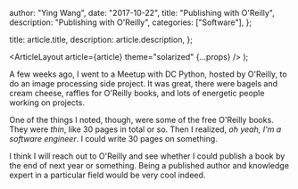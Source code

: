 
  author: "Ying Wang",
  date: "2017-10-22",
  title: "Publishing with O'Reilly",
  description: "Publishing with O'Reilly",
  categories: ["Software"],
};

  title: article.title,
  description: article.description,
};

  <ArticleLayout article={article} theme="solarized" {...props} />
);

A few weeks ago, I went to a Meetup with DC Python, hosted by O'Reilly, to do an image processing side project. It was great, there were bagels and cream cheese, raffles for O'Reilly books, and lots of energetic people working on projects.

One of the things I noted, though, were some of the free O'Reilly books. They were _thin_, like 30 pages in total or so. Then I realized, _oh yeah, I'm a software engineer_. I could write 30 pages on something.

I think I will reach out to O'Reilly and see whether I could publish a book by the end of next year or something. Being a published author and knowledge expert in a particular field would be very cool indeed.
